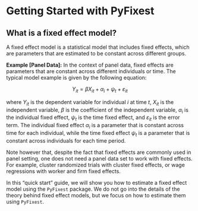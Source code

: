 # Getting Started with PyFixest

## What is a fixed effect model?

A fixed effect model is a statistical model that includes fixed effects, which are parameters that are estimated to be constant across different groups.

**Example [Panel Data]:** In the context of panel data, fixed effects are parameters that are constant across different individuals or time. The typical model example is given by the following equation:

$$
Y_{it} = \beta X_{it} + \alpha_i + \psi_t + \varepsilon_{it}
$$

where $Y_{it}$ is the dependent variable for individual $i$ at time $t$, $X_{it}$ is the independent variable, $\beta$ is the coefficient of the independent variable, $\alpha_i$ is the individual fixed effect, $\psi_t$ is the time fixed effect, and $\varepsilon_{it}$ is the error term. The individual fixed effect $\alpha_i$ is a parameter that is constant across time for each individual, while the time fixed effect $\psi_t$ is a parameter that is constant across individuals for each time period.

Note however that, despite the fact that fixed effects are commonly used in panel setting, one does not need a panel data set to work with fixed effects. For example, cluster randomized trials with cluster fixed effects, or wage regressions with worker and firm fixed effects.

In this "quick start" guide, we will show you how to estimate a fixed effect model using the `PyFixest` package. We do not go into the details of the theory behind fixed effect models, but we focus on how to estimate them using `PyFixest`.
